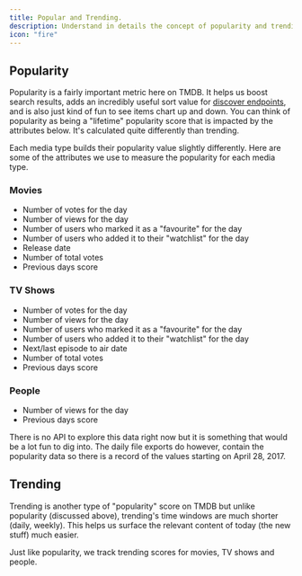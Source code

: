 ```yaml
---
title: Popular and Trending.
description: Understand in details the concept of popularity and trending within the TMDB API.
icon: "fire"
---
```


## Popularity
Popularity is a fairly important metric here on TMDB. It helps us boost search results, adds an incredibly useful sort value for [discover endpoints](https://emiloju.mintlify.app/api-reference/discover/discover-movies), 
and is also just kind of fun to see items chart up and down. You can think of popularity as being a "lifetime" popularity score that is impacted by 
the attributes below. It's calculated quite differently than trending.

Each media type builds their popularity value slightly differently. Here are some of the attributes we use to measure the popularity for each media type.

### Movies
- Number of votes for the day
- Number of views for the day
- Number of users who marked it as a "favourite" for the day
- Number of users who added it to their "watchlist" for the day
- Release date
- Number of total votes
- Previous days score

### TV Shows
- Number of votes for the day
- Number of views for the day
- Number of users who marked it as a "favourite" for the day
- Number of users who added it to their "watchlist" for the day
- Next/last episode to air date
- Number of total votes
- Previous days score

### People
- Number of views for the day
- Previous days score

There is no API to explore this data right now but it is something that would be a lot fun to dig into. The daily file exports do however, 
contain the popularity data so there is a record of the values starting on April 28, 2017.

## Trending
Trending is another type of "popularity" score on TMDB but unlike popularity (discussed above), trending's time windows are much shorter (daily, weekly). 
This helps us surface the relevant content of today (the new stuff) much easier.

Just like popularity, we track trending scores for movies, TV shows and people.